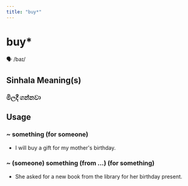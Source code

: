 ```yaml
---
title: "buy*"
---
```


# buy*

🗣️ /baɪ/

## Sinhala Meaning(s)

### මිලදී ගන්නවා

## Usage

### ~ something (for someone)

- I will buy a gift for my mother's birthday. 



### ~ (someone) something (from …) (for something)

- She asked for a new book from the library for her birthday present. 

